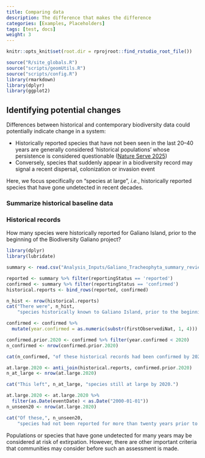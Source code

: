 ```yaml
---
title: Comparing data
description: The difference that makes the difference
categories: [Examples, Placeholders]
tags: [test, docs]
weight: 3
---
```


```r
knitr::opts_knit$set(root.dir = rprojroot::find_rstudio_root_file())
```

```r
source("R/site_globals.R")
source("scripts/geomUtils.R")
source("scripts/config.R")
library(rmarkdown)
library(dplyr)
library(ggplot2)
```

## Identifying potential changes

Differences between historical and contemporary biodiversity data could potentially indicate change in a system:

* Historically reported species that have not been seen in the last 20--40 years are generally considered 'historical populations' whose persistence is considered questionable ([Nature Serve 2025](https://help.natureserve.org/biotics/Content/Record_Management/Element_Files/Element_Tracking/ETRACK_Definitions_of_Heritage_Conservation_Status_Ranks.htm?utm_source=chatgpt.com))
* Conversely, species that suddenly appear in a biodiversity record may signal a recent dispersal, colonization or invasion event

Here, we focus specifically on "species at large", *i.e.*, historically reported species that have gone undetected in recent decades.

### Summarize historical baseline data

### Historical records

How many species were historically reported for Galiano Island, prior to the beginning of the Biodiversity Galiano project?

```r
library(dplyr)
library(lubridate)

summary <- read.csv("Analysis_Inputs/Galiano_Tracheophyta_summary_reviewed_2024-10-07.csv")

reported <- summary %>% filter(reportingStatus == 'reported')
confirmed <- summary %>% filter(reportingStatus == 'confirmed')
historical.reports <- bind_rows(reported, confirmed)

n_hist <- nrow(historical.reports)
cat("There were", n_hist, 
    "species historically known to Galiano Island, prior to the beginning of the Biodiversity Galiano project.")

```

```r
confirmed <- confirmed %>%
  mutate(year.confirmed = as.numeric(substr(firstObservediNat, 1, 4)))

confirmed.prior.2020 <- confirmed %>% filter(year.confirmed < 2020)
n_confirmed <- nrow(confirmed.prior.2020)

cat(n_confirmed, "of these historical records had been confirmed by 2020.")
```

```r
at.large.2020 <- anti_join(historical.reports, confirmed.prior.2020)
n_at_large <- nrow(at.large.2020)

cat("This left", n_at_large, "species still at large by 2020.")
```

```r
at.large.2020 <- at.large.2020 %>%
  filter(as.Date(eventDate) < as.Date("2000-01-01"))
n_unseen20 <- nrow(at.large.2020)

cat("Of these,", n_unseen20, 
    "species had not been reported for more than twenty years prior to 2020.")
```

Populations or species that have gone undetected for many years may be considered at risk of extirpation. However, there are other important criteria that communities may consider before such an assessment is made.
